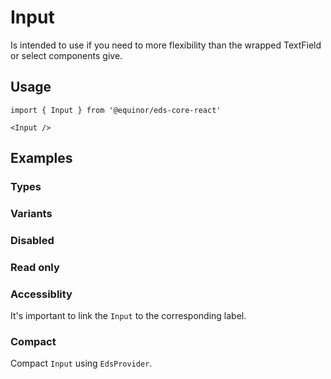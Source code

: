 
# Input

Is intended to use if you need to more flexibility than the wrapped TextField or select components give.

<Links 
    ariaUrl="https://www.w3.org/TR/wai-aria-1.1/#input"
    sourceUrl="https://github.com/equinor/design-system/blob/develop/packages/eds-core-react/src/components/Input/Input.tsx"
    npmUrl="https://www.npmjs.com/package/@equinor/eds-core-react"
/>

<Story id="inputs-input--introduction" />
<PropsTable />

## Usage

```tsx
import { Input } from '@equinor/eds-core-react'

<Input />
```

## Examples

### Types

<Story id="inputs-input--types" />

### Variants

<Story id="inputs-input--variants" />

### Disabled

<Story id="inputs-input--disabled" />

### Read only

<Story id="inputs-input--read-only" />

### Accessiblity

It's important to link the `Input` to the corresponding label.

<Story id="inputs-input--accessiblity" />

### Compact

Compact `Input` using `EdsProvider`.

<Story id="inputs-input--compact" />